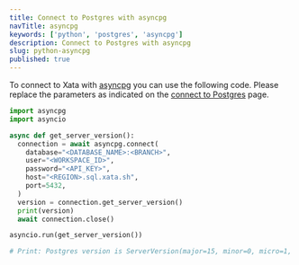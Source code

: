 ```yaml
---
title: Connect to Postgres with asyncpg
navTitle: asyncpg
keywords: ['python', 'postgres', 'asyncpg']
description: Connect to Postgres with asyncpg
slug: python-asyncpg
published: true
---
```


To connect to Xata with [asyncpg](https://magicstack.github.io/asyncpg/current/) you can use the following code.
Please replace the parameters as indicated on the [connect to Postgres](/docs/postgres/connect) page.

```python
import asyncpg
import asyncio

async def get_server_version():
  connection = await asyncpg.connect(
    database="<DATABASE_NAME>:<BRANCH>",
    user="<WORKSPACE_ID>",
    password="<API_KEY>",
    host="<REGION>.sql.xata.sh",
    port=5432,
  )
  version = connection.get_server_version()
  print(version)
  await connection.close()

asyncio.run(get_server_version())

# Print: Postgres version is ServerVersion(major=15, minor=0, micro=1, releaselevel='final', serial=0)
```
